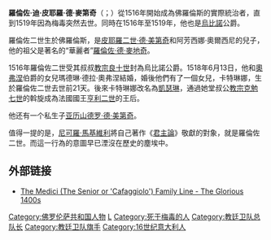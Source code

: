 {{noteTA
|1=zh-hans:美第奇; zh-tw:麥地奇;
|2=zh-hans:托斯卡纳; zh-tw:塔斯卡尼;
|3=zh-hans:洛伦佐; zh-tw:羅倫佐;
|4=zh-hans:马基亚维利; zh-tw:馬基維利;
|5=zh-hans:奥弗涅; zh-tw:奧文尼;
|6=zh-hant:克萊孟; zh-hans:克莱孟; zh-hk:克勉;
}}
{{Otheruses|洛伦佐·德·美第奇 (消歧义)|subject=洛伦佐二世|other=同名的其他家族成员}}
{{Infobox Biography
| subject_name   = 洛伦佐二世·德·美第奇
| image_name     = Duke-Lorenzo.jpg
| image_size     = 180px
| image_caption  = 
| date_of_birth  = {{birth date|1492|09|12}}
| place_of_birth = [[佛罗伦萨|佛罗伦萨]]
| date_of_death  = {{death date and age|1519|05|04|1492|09|12}}
| place_of_death = 卡里奇
| ancestor       = 
| occupation = 
| spouse = 玛德琳·德拉·奥弗涅
}}
'''羅倫佐·迪·皮耶羅·德·麥第奇'''（{{lang-it|Lorenzo di Piero de' Medici}}；{{bd|1492年|9月12日|1519年|5月4日|M}}）從1516年開始成為佛羅倫斯的實際統治者，直到1519年因為梅毒突然去世。同時在1516年至1519年，他也是[[烏比諾|烏比諾]]公爵。

羅倫佐二世生於佛羅倫斯，是[[皮耶羅二世·德·美第奇|皮耶羅二世·德·美第奇]]和阿芳西娜·奧爾西尼的兒子，他的祖父是著名的“華麗者”[[洛伦佐·德·美第奇|羅倫佐·德·麥地奇]]。 

1516年羅倫佐二世受其叔叔[[教宗良十世|教宗良十世]]封為烏比諾公爵。1518年6月13日，他和[[奧弗涅|奧弗涅]]伯爵的女兒瑪德琳·德拉·奧弗涅結婚，婚後他們有了一個女兒，卡特琳娜，生於羅倫佐二世去世前21天。後來卡特琳娜改名為[[凱瑟琳·德·美第奇|凱瑟琳]]，通過她堂叔公[[教宗克勉七世|教宗克勉七世]]的斡旋成為法國國王[[亨利二世_(法蘭西)|亨利二世]]的王后。

他还有一个私生子[[亚历山德罗·德·美第奇|亚历山德罗·德·美第奇]]。

值得一提的是，[[馬基雅維利|尼可羅·馬基維利]]將自己著作《[[君主論|君主論]]》敬獻的對象，就是羅倫佐二世。而這一行為的意圖早已湮沒在歷史的塵埃中。

==外部链接==
*[https://web.archive.org/web/20120616103542/http://www.paradoxplace.com/Perspectives/Italian%20Images/Montages/Firenze/Medici%201.htm  The Medici (The Senior or 'Cafaggiolo') Family Line - The Glorious 1400s]

{{start box}}
{{S-hou|[[美迪奇家族|麥地奇家族]]|1492年|9月12日|1519年|5月4日|}}
{{S-reg|it}}
{{s-before|{{link-en|弗朗切斯科·瑪麗亞一世·德拉·羅維雷|Francesco Maria I della Rovere}}}}
{{s-title|[[烏比諾公國|烏爾比諾公爵]]|1516年－1519年}}
{{s-after|{{link-en|弗朗切斯科·瑪麗亞一世·德拉·羅維雷|Francesco Maria I della Rovere}}}}
{{s-before|[[朱利亚诺·德·美第奇_(内穆尔公爵)|朱利亚诺·德·美第奇]]}}
{{s-title|[[佛罗伦萨统治者列表|佛罗伦萨僭主]]|1516年－1519年}}
{{s-after|[[克勉七世|儒略·德·美第奇]]}}
{{end box}}

{{美第奇家族}}
{{Authority control}}

{{DEFAULTSORT:Medici, Lorenzo 2}}
[[Category:佛罗伦萨共和国人物|Category:佛罗伦萨共和国人物]]
[[Category:美第奇家族|L]]
[[Category:死于梅毒的人|Category:死于梅毒的人]]
[[Category:教廷卫队总队长|Category:教廷卫队总队长]]
[[Category:教廷卫队旗手|Category:教廷卫队旗手]]
[[Category:16世纪意大利人|Category:16世纪意大利人]]